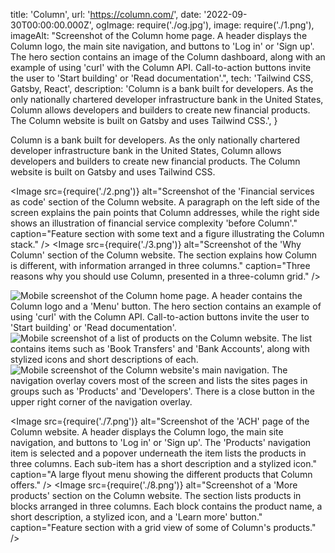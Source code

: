   title: 'Column',
  url: 'https://column.com/',
  date: '2022-09-30T00:00:00.000Z',
  ogImage: require('./og.jpg'),
  image: require('./1.png'),
  imageAlt: "Screenshot of the Column home page. A header displays the Column logo, the main site navigation, and buttons to 'Log in' or 'Sign up'. The hero section contains an image of the Column dashboard, along with an example of using 'curl' with the Column API. Call-to-action buttons invite the user to 'Start building' or 'Read documentation'.",
  tech: 'Tailwind CSS, Gatsby, React',
  description: 'Column is a bank built for developers. As the only nationally chartered developer infrastructure bank in the United States, Column allows developers and builders to create new financial products. The Column website is built on Gatsby and uses Tailwind CSS.',
}

<Intro title="The only nationally chartered US bank built for developers.">

Column is a bank built for developers. As the only nationally chartered developer infrastructure bank in the United States, Column allows developers and builders to create new financial products. The Column website is built on Gatsby and uses Tailwind CSS.

</Intro>

<Image src={require('./2.png')} alt="Screenshot of the 'Financial services as code' section of the Column website. A paragraph on the left side of the screen explains the pain points that Column addresses, while the right side shows an illustration of financial service complexity 'before Column'." caption="Feature section with some text and a figure illustrating the Column stack." />
<Image src={require('./3.png')} alt="Screenshot of the 'Why Column' section of the Column website. The section explains how Column is different, with information arranged in three columns." caption="Three reasons why you should use Column, presented in a three-column grid." />

<Mobile caption="The Column website and navigation experience on mobile devices.">
  <Image src={require('./4.png')} alt="Mobile screenshot of the Column home page. A header contains the Column logo and a 'Menu' button. The hero section contains an example of using 'curl' with the Column API. Call-to-action buttons invite the user to 'Start building' or 'Read documentation'." />
  <Image src={require('./5.png')} alt="Mobile screenshot of a list of products on the Column website. The list contains items such as 'Book Transfers' and 'Bank Accounts', along with stylized icons and short descriptions of each." />
  <Image src={require('./6.png')} alt="Mobile screenshot of the Column website's main navigation. The navigation overlay covers most of the screen and lists the sites pages in groups such as 'Products' and 'Developers'. There is a close button in the upper right corner of the navigation overlay." />
</Mobile>

<Image src={require('./7.png')} alt="Screenshot of the 'ACH' page of the Column website. A header displays the Column logo, the main site navigation, and buttons to 'Log in' or 'Sign up'. The 'Products' navigation item is selected and a popover underneath the item lists the products in three columns. Each sub-item has a short description and a stylized icon." caption="A large flyout menu showing the different products that Column offers." />
<Image src={require('./8.png')} alt="Screenshot of a 'More products' section on the Column website. The section lists products in blocks arranged in three columns. Each block contains the product name, a short description, a stylized icon, and a 'Learn more' button." caption="Feature section with a grid view of some of Column's products." />
